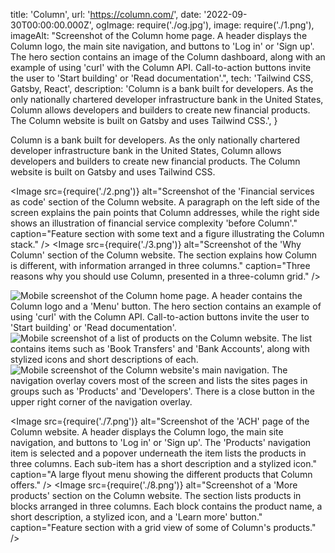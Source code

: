   title: 'Column',
  url: 'https://column.com/',
  date: '2022-09-30T00:00:00.000Z',
  ogImage: require('./og.jpg'),
  image: require('./1.png'),
  imageAlt: "Screenshot of the Column home page. A header displays the Column logo, the main site navigation, and buttons to 'Log in' or 'Sign up'. The hero section contains an image of the Column dashboard, along with an example of using 'curl' with the Column API. Call-to-action buttons invite the user to 'Start building' or 'Read documentation'.",
  tech: 'Tailwind CSS, Gatsby, React',
  description: 'Column is a bank built for developers. As the only nationally chartered developer infrastructure bank in the United States, Column allows developers and builders to create new financial products. The Column website is built on Gatsby and uses Tailwind CSS.',
}

<Intro title="The only nationally chartered US bank built for developers.">

Column is a bank built for developers. As the only nationally chartered developer infrastructure bank in the United States, Column allows developers and builders to create new financial products. The Column website is built on Gatsby and uses Tailwind CSS.

</Intro>

<Image src={require('./2.png')} alt="Screenshot of the 'Financial services as code' section of the Column website. A paragraph on the left side of the screen explains the pain points that Column addresses, while the right side shows an illustration of financial service complexity 'before Column'." caption="Feature section with some text and a figure illustrating the Column stack." />
<Image src={require('./3.png')} alt="Screenshot of the 'Why Column' section of the Column website. The section explains how Column is different, with information arranged in three columns." caption="Three reasons why you should use Column, presented in a three-column grid." />

<Mobile caption="The Column website and navigation experience on mobile devices.">
  <Image src={require('./4.png')} alt="Mobile screenshot of the Column home page. A header contains the Column logo and a 'Menu' button. The hero section contains an example of using 'curl' with the Column API. Call-to-action buttons invite the user to 'Start building' or 'Read documentation'." />
  <Image src={require('./5.png')} alt="Mobile screenshot of a list of products on the Column website. The list contains items such as 'Book Transfers' and 'Bank Accounts', along with stylized icons and short descriptions of each." />
  <Image src={require('./6.png')} alt="Mobile screenshot of the Column website's main navigation. The navigation overlay covers most of the screen and lists the sites pages in groups such as 'Products' and 'Developers'. There is a close button in the upper right corner of the navigation overlay." />
</Mobile>

<Image src={require('./7.png')} alt="Screenshot of the 'ACH' page of the Column website. A header displays the Column logo, the main site navigation, and buttons to 'Log in' or 'Sign up'. The 'Products' navigation item is selected and a popover underneath the item lists the products in three columns. Each sub-item has a short description and a stylized icon." caption="A large flyout menu showing the different products that Column offers." />
<Image src={require('./8.png')} alt="Screenshot of a 'More products' section on the Column website. The section lists products in blocks arranged in three columns. Each block contains the product name, a short description, a stylized icon, and a 'Learn more' button." caption="Feature section with a grid view of some of Column's products." />
